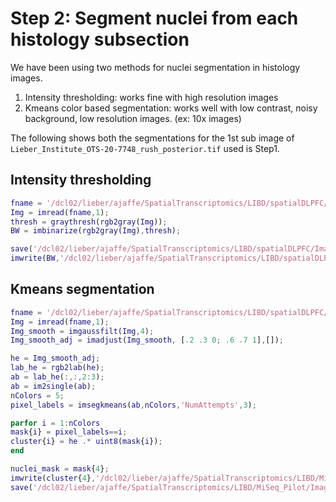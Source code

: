 # Step 2: Segment nuclei from each histology subsection

We have been using two methods for nuclei segmentation in histology images.

1. Intensity thresholding: works fine with high resolution images 
1. Kmeans color based segmentation: works well with low contrast, noisy background, low resolution images. (ex: 10x images)

The following shows both the segmentations for the 1st sub image of `Lieber_Institute_OTS-20-7748_rush_posterior.tif` used is Step1.

## Intensity thresholding

```matlab
fname = '/dcl02/lieber/ajaffe/SpatialTranscriptomics/LIBD/spatialDLPFC/Images/Liebert_Institute_OTS-20-7748_rush_posterior_1.tif';
Img = imread(fname,1);
thresh = graythresh(rgb2gray(Img));
BW = imbinarize(rgb2gray(Img),thresh);

save('/dcl02/lieber/ajaffe/SpatialTranscriptomics/LIBD/spatialDLPFC/Images/Liebert_Institute_OTS-20-7748_rush_posterior_1_nucleisegmentation.mat','BW')
imwrite(BW,'/dcl02/lieber/ajaffe/SpatialTranscriptomics/LIBD/spatialDLPFC/Images/Liebert_Institute_OTS-20-7748_rush_posterior_1_nucleisegmentation.tif')
```

## Kmeans segmentation

```matlab
fname = '/dcl02/lieber/ajaffe/SpatialTranscriptomics/LIBD/spatialDLPFC/Images/Liebert_Institute_OTS-20-7748_rush_posterior_1.tif';
Img = imread(fname,1);
Img_smooth = imgaussfilt(Img,4);
Img_smooth_adj = imadjust(Img_smooth, [.2 .3 0; .6 .7 1],[]);

he = Img_smooth_adj;
lab_he = rgb2lab(he);
ab = lab_he(:,:,2:3);
ab = im2single(ab);
nColors = 5;
pixel_labels = imsegkmeans(ab,nColors,'NumAttempts',3);

parfor i = 1:nColors
mask{i} = pixel_labels==i;
cluster{i} = he .* uint8(mask{i});
end

nuclei_mask = mask{4};
imwrite(cluster{4},'/dcl02/lieber/ajaffe/SpatialTranscriptomics/LIBD/MiSeq_Pilot/Images/Raw/Lieber-Institute_OTS-20-7748_rush_posterior_1_cluster4Nuclei.tif') 
save('/dcl02/lieber/ajaffe/SpatialTranscriptomics/LIBD/MiSeq_Pilot/Images/Raw/Lieber-Institute_OTS-20-7748_rush_posterior_1_nucleisegmentation.mat','nuclei_mask')
```
